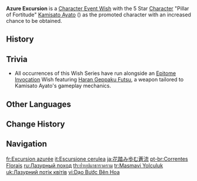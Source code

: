 {{Wish Series Infobox
|character = Kamisato Ayato
|type      = Character Event Wishes
}}
'''Azure Excursion''' is a [[Character Event Wish]] with the 5 Star [[Character]] "Pillar of Fortitude" [[Kamisato Ayato]] ({{Hydro}}) as the promoted character with an increased chance to be obtained.

==History==
{{Wish History Table}}

==Trivia==
* All occurrences of this Wish Series have run alongside an [[Epitome Invocation]] Wish featuring [[Haran Geppaku Futsu]], a weapon tailored to Kamisato Ayato's gameplay mechanics.

==Other Languages==
{{Other Languages
|en        = Azure Excursion
|zhs       = 苍流踏花
|zhs_rm    = Cāngliú Tàhuā
|zht       = 蒼流踏花
|zht_rm    = Cāngliú Tàhuā
|zh_tl     = Azure Stream Treading Flowers
|ja        = 花踏み歩む蒼流
|ja_rm     = Hana Fumi Ayumu Souryuu{{Assumed}}
|ja_tl     = The Azure Flow Treading Upon Flowers
|ko        = 푸른 물결 속 가벼운 걸음
|ko_rm     = Pureun Mulgyeol Sok Gabyeo'un Georeum
|ko_tl     = Light Steps in the Blue Wave
|es        = Incursión cerúlea
|es_tl     = Cerulean Incursion
|fr        = Excursion azurée
|fr_tl     = Azure Excursion
|ru        = Лазурный поход
|ru_tl     = Azure Campaign
|th        = ย่ำบุปผาธาราคราม
|th_rm     = Yam Buppha Thara Kram
|th_tl     = Treading on Flowers and Indigo Streams
|vi        = Dạo Bước Bên Hoa
|vi_tl     = Walking With Flowers
|de        = Fluss der blassen Blätter
|de_tl     = River of Pale Leaves
|id        = Ketenangan Riak Air
|id_tl     = Tranquility of Water Ripple
|pt        = Correntes Florais
|pt_tl     = Floral Currents
|tr        = Masmavi Yolculuk
|tr_tl     = Deep Blue Voyage
|it        = Escursione cerulea
|it_tl     = Cerulean Excursion
}}

==Change History==
{{Change History|2.6}}

==Navigation==
{{Wish Navbox}}

[[fr:Excursion azurée]]
[[it:Escursione cerulea]]
[[ja:花踏み歩む蒼流]]
[[pt-br:Correntes Florais]]
[[ru:Лазурный поход]]
[[th:ย่ำบุปผาธาราคราม]]
[[tr:Masmavi Yolculuk]]
[[uk:Лазурний потік квітів]]
[[vi:Dạo Bước Bên Hoa]]